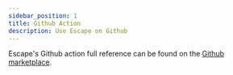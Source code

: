 ```yaml
---
sidebar_position: 1
title: Github Action
description: Use Escape on Github
---
```


Escape's Github action full reference can be found on the [Github marketplace](https://github.com/marketplace/actions/escape-graphql-security).